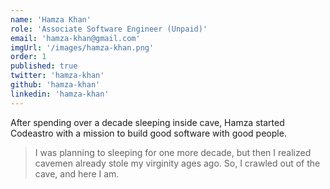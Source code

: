 ```yaml
---
name: 'Hamza Khan'
role: 'Associate Software Engineer (Unpaid)'
email: 'hamza-khan@gmail.com'
imgUrl: '/images/hamza-khan.png'
order: 1
published: true
twitter: 'hamza-khan'
github: 'hamza-khan'
linkedin: 'hamza-khan'
---
```


After spending over a decade sleeping inside cave, Hamza started Codeastro with a mission to build good software with good people.

> I was planning to sleeping for one more decade, but then I realized cavemen already stole my virginity ages ago. So, I crawled out of the cave, and here I am.
